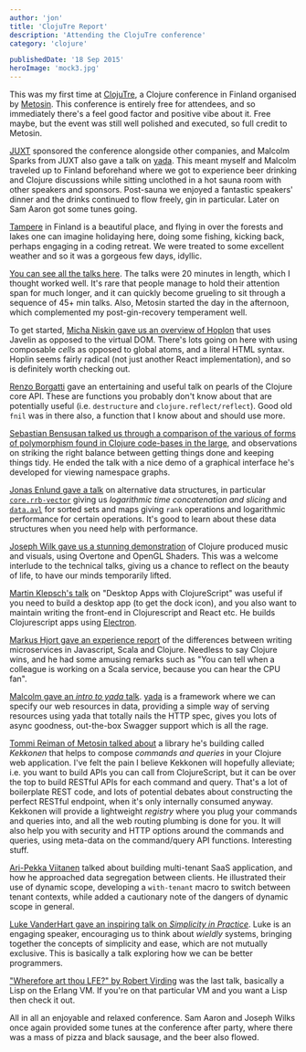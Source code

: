 ```yaml
---
author: 'jon'
title: 'ClojuTre Report'
description: 'Attending the ClojuTre conference'
category: 'clojure'

publishedDate: '18 Sep 2015'
heroImage: 'mock3.jpg'
---
```


This was my first time at [ClojuTre](http://clojutre.org/2015/), a
Clojure conference in Finland organised by
[Metosin](http://www.metosin.fi). This conference is entirely free for
attendees, and so immediately there's a feel good factor and positive
vibe about it. Free maybe, but the event was still well polished and
executed, so full credit to Metosin.

[JUXT](https://juxt.pro) sponsored the conference alongside other
companies, and Malcolm Sparks from JUXT also gave a talk on
[yada](https://github.com/juxt/yada). This meant myself and Malcolm
traveled up to Finland beforehand where we got to experience beer
drinking and Clojure discussions while sitting unclothed in a hot sauna
room with other speakers and sponsors. Post-sauna we enjoyed a fantastic
speakers\' dinner and the drinks continued to flow freely, gin in
particular. Later on Sam Aaron got some tunes going.

[Tampere](http://www.tampere.fi/english/tampereinfo.html) in Finland is
a beautiful place, and flying in over the forests and lakes one can
imagine holidaying here, doing some fishing, kicking back, perhaps
engaging in a coding retreat. We were treated to some excellent weather
and so it was a gorgeous few days, idyllic.

[You can see all the talks
here](https://www.youtube.com/playlist?list=PLetHPRQvX4a_tA9hGP935-OyLOYaRKpnj).
The talks were 20 minutes in length, which I thought worked well. It's
rare that people manage to hold their attention span for much longer,
and it can quickly become grueling to sit through a sequence of 45+ min
talks. Also, Metosin started the day in the afternoon, which
complemented my post-gin-recovery temperament well.

To get started, [Micha Niskin gave us an overview of
Hoplon](https://www.youtube.com/watch?v=UoZyyo2Bwr8&list=PLetHPRQvX4a_tA9hGP935-OyLOYaRKpnj&index=1)
that uses Javelin as opposed to the virtual DOM. There's lots going on
here with using composable _cells_ as opposed to global atoms, and a
literal HTML syntax. Hoplin seems fairly radical (not just another React
implementation), and so is definitely worth checking out.

[Renzo
Borgatti](https://www.youtube.com/watch?v=QI9Fc5TT87A&index=2&list=PLetHPRQvX4a_tA9hGP935-OyLOYaRKpnj)
gave an entertaining and useful talk on pearls of the Clojure core API.
These are functions you probably don't know about that are potentially
useful (i.e. `destructure` and `clojure.reflect/reflect`). Good old
`fnil` was in there also, a function that I know about and should use
more.

[Sebastian Bensusan talked us through a comparison of the various of
forms of polymorphism found in Clojure code-bases in the
large](https://www.youtube.com/watch?v=wjHTsaqwMIE&list=PLetHPRQvX4a_tA9hGP935-OyLOYaRKpnj&index=3),
and observations on striking the right balance between getting things
done and keeping things tidy. He ended the talk with a nice demo of a
graphical interface he's developed for viewing namespace graphs.

[Jonas Enlund gave a
talk](https://www.youtube.com/watch?v=hGWovJGbKJk&list=PLetHPRQvX4a_tA9hGP935-OyLOYaRKpnj&index=4)
on alternative data structures, in particular
[`core.rrb-vector`](https://github.com/clojure/core.rrb-vector) giving
us _logarithmic time concatenation and slicing_ and
[`data.avl`](https://github.com/clojure/data.avl) for sorted sets and
maps giving `rank` operations and logarithmic performance for certain
operations. It's good to learn about these data structures when you need
help with performance.

[Joseph Wilk gave us a stunning
demonstration](https://www.youtube.com/watch?v=_S5FZ2CcLlc&list=PLetHPRQvX4a_tA9hGP935-OyLOYaRKpnj&index=5)
of Clojure produced music and visuals, using Overtone and OpenGL
Shaders. This was a welcome interlude to the technical talks, giving us
a chance to reflect on the beauty of life, to have our minds temporarily
lifted.

[Martin Klepsch's talk](https://www.youtube.com/watch?v=tBnu2JmK4p0) on
\"Desktop Apps with ClojureScript\" was useful if you need to build a
desktop app (to get the dock icon), and you also want to maintain
writing the front-end in Clojurescript and React etc. He builds
Clojurescript apps using [Electron](http://electron.atom.io).

[Markus Hjort gave an experience
report](https://www.youtube.com/watch?v=1ZOj6R9vOi0&list=PLetHPRQvX4a_tA9hGP935-OyLOYaRKpnj&index=8)
of the differences between writing microservices in Javascript, Scala
and Clojure. Needless to say Clojure wins, and he had some amusing
remarks such as \"You can tell when a colleague is working on a Scala
service, because you can hear the CPU fan\".

[Malcolm gave an _intro to yada_
talk](https://www.youtube.com/watch?v=tKFrqsFC1XM&index=9&list=PLetHPRQvX4a_tA9hGP935-OyLOYaRKpnj).
[yada](https://github.com/juxt/yada) is a framework where we can specify
our web resources in data, providing a simple way of serving resources
using yada that totally nails the HTTP spec, gives you lots of async
goodness, out-the-box Swagger support which is all the rage.

[Tommi Reiman of Metosin talked
about](https://www.youtube.com/watch?v=BIjVH4SAmiM&list=PLetHPRQvX4a_tA9hGP935-OyLOYaRKpnj&index=10)
a library he's building called _Kekkonen_ that helps to compose
_commands and queries_ in your Clojure web application. I've felt the
pain I believe Kekkonen will hopefully alleviate; i.e. you want to build
APIs you can call from ClojureScript, but it can be over the top to
build RESTful APIs for each command and query. That's a lot of
boilerplate REST code, and lots of potential debates about constructing
the perfect RESTful endpoint, when it's only internally consumed anyway.
Kekkonen will provide a lightweight _registry_ where you plug your
commands and queries into, and all the web routing plumbing is done for
you. It will also help you with security and HTTP options around the
commands and queries, using meta-data on the command/query API
functions. Interesting stuff.

[Ari-Pekka
Viitanen](https://www.youtube.com/watch?v=rgtkDpcXjXU&index=7&list=PLetHPRQvX4a_tA9hGP935-OyLOYaRKpnj)
talked about building multi-tenant SaaS application, and how he
approached data segregation between clients. He illustrated their use of
dynamic scope, developing a `with-tenant` macro to switch between tenant
contexts, while added a cautionary note of the dangers of dynamic scope
in general.

[Luke VanderHart gave an inspiring talk on _Simplicity in
Practice_](https://www.youtube.com/watch?v=2YmmfS5YTQ0&index=11&list=PLetHPRQvX4a_tA9hGP935-OyLOYaRKpnj).
Luke is an engaging speaker, encouraging us to think about _wieldly_
systems, bringing together the concepts of simplicity and ease, which
are not mutually exclusive. This is basically a talk exploring how we
can be better programmers.

[\"Wherefore art thou LFE?\" by Robert
Virding](https://www.youtube.com/watch?v=BvCBTpnlqs8&index=12&list=PLetHPRQvX4a_tA9hGP935-OyLOYaRKpnj)
was the last talk, basically a Lisp on the Erlang VM. If you're on that
particular VM and you want a Lisp then check it out.

All in all an enjoyable and relaxed conference. Sam Aaron and Joseph
Wilks once again provided some tunes at the conference after party,
where there was a mass of pizza and black sausage, and the beer also
flowed.
